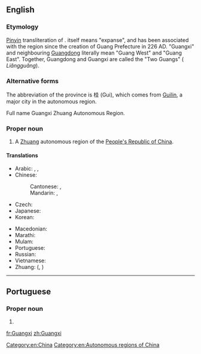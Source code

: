 ==English==
{{wikipedia}}

===Etymology===
[[pinyin|Pinyin]] transliteration of {{etyl|cmn|en}} {{zh-l|廣西|tr=Guǎngxī}}. {{zh-l|廣|tr=guǎng}} itself means "expanse", and has been associated with the region since the creation of Guang Prefecture in 226 AD. "Guangxi" and neighbouring [[Guangdong]] literally mean "Guang West" and "Guang East". Together, Guangdong and Guangxi are called the "Two Guangs" ({{zh-l|兩廣}} ''Liǎngguǎng'').

===Alternative forms===
The abbreviation of the province is 桂 (Gui), which comes from [[Guilin]], a major city in the autonomous region.

Full name Guangxi Zhuang Autonomous Region.

===Proper noun===
{{en-proper noun}}

# A [[Zhuang]] autonomous region of the [[People's Republic of China]].

====Translations====
{{trans-top|province in China}}
* Arabic: {{t|ar|قْوَانْغْشِي|m|tr=qwanḡšī}}, {{t|ar|غْوَانْغْشِي|m|tr=ḡwanḡšī}}, {{t|ar|جْوَانْجْشِي|m|tr=gwangšī}}
* Chinese:
*: Cantonese: {{t|yue|廣西|sc=Hani}}, {{t|yue|广西|tr=gwong2 sai1|sc=Hani}}
*: Mandarin: {{t|cmn|廣西|sc=Hani}}, {{t+|cmn|广西|tr=Guǎngxī|sc=Hani}}
* Czech: {{t|cs|Kuang-si}}
* Japanese: {{t|ja|広西|tr=こうせい, Kōsei}}
* Korean: {{t|ko|광시|tr=Gwangsi|sc=Hang}}
{{trans-mid}}
* Macedonian: {{t|mk|Гуангсји|tr=Guángsji|sc=Cyrl}}
* Marathi: {{t|mr|कुआंग्शी|tr=kuāṃgśī|sc=Deva}}
* Mulam: {{t-needed|mlm}}
* Portuguese: {{t|pt|Guangxi}}
* Russian: {{t|ru|Гуанси́}} {{qualifier|indeclinable}}
* Vietnamese: {{t+|vi|Quảng Tây}}
* Zhuang: {{t|za|Gvangjsih}} ({{t|za|廣西}}, {{t|za|广西}})
{{trans-bottom}}

[[Category:en:China]]
[[Category:en:Autonomous regions of China]]

----

==Portuguese==

===Proper noun===
{{pt-proper noun}}

# {{place|pt|autonomous region|c/China|t1=Guangxi}}

[[fr:Guangxi]]
[[zh:Guangxi]]
